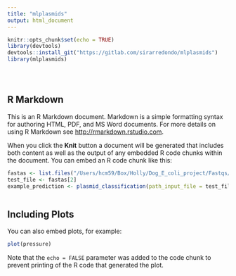 ```yaml
---
title: "mlplasmids"
output: html_document
---
```


```r
knitr::opts_chunk$set(echo = TRUE)
library(devtools)
devtools::install_git("https://gitlab.com/sirarredondo/mlplasmids")
library(mlplasmids)





```

## R Markdown

This is an R Markdown document. Markdown is a simple formatting syntax for authoring HTML, PDF, and MS Word documents. For more details on using R Markdown see <http://rmarkdown.rstudio.com>.

When you click the **Knit** button a document will be generated that includes both content as well as the output of any embedded R code chunks within the document. You can embed an R code chunk like this:

```r
fastas <- list.files("/Users/hcm59/Box/Holly/Dog_E_coli_project/Fastqs/Assemblies/all_plus_PA_Ryan_036",full.names = TRUE)
test_file <- fastas[2]
example_prediction <- plasmid_classification(path_input_file = test_file, species = 'Escherichia coli',full_output = TRUE)



```

## Including Plots

You can also embed plots, for example:

```r
plot(pressure)
```

Note that the `echo = FALSE` parameter was added to the code chunk to prevent printing of the R code that generated the plot.
